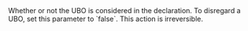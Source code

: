 <ParamField body="IsActive" type="boolean">     
Whether or not the UBO is considered in the declaration. To disregard a UBO, set this parameter to `false`. This action is irreversible.
</ParamField>